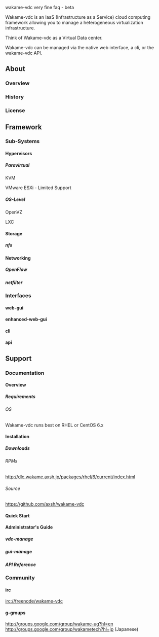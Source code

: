 wakame-vdc very fine faq - beta

Wakame-vdc is an IaaS (Infrastructure as a Service) cloud computing framework allowing you to manage a heterogeneous virtualization infrastructure.

Think of Wakame-vdc as a Virtual Data center.

Wakame-vdc can be managed via the native web interface, a cli, or the wakame-vdc API.


==About==

===Overview===

===History===

===License===

==Framework==

===Sub-Systems===

====Hypervisors====

=====Paravirtual=====

KVM

VMware ESXi - Limited Support

=====OS-Level=====

OpenVZ

LXC

====Storage====

=====nfs=====

====Networking====

=====OpenFlow=====

=====netfilter=====

===Interfaces===

====web-gui====

====enhanced-web-gui====

====cli====

====api====


==Support==

===Documentation===

====Overview====

=====Requirements=====

======OS======

Wakame-vdc runs best on RHEL or CentOS 6.x

====Installation====

=====Downloads=====

======RPMs======
http://dlc.wakame.axsh.jp/packages/rhel/6/current/index.html

======Source======
https://github.com/axsh/wakame-vdc

====Quick Start====


====Administrator's Guide====

=====vdc-manage=====

=====gui-manage=====

=====API Reference=====


===Community===

====irc====
irc://freenode/wakame-vdc

====g-groups====
http://groups.google.com/group/wakame-ug?hl=en
http://groups.google.com/group/wakametech?hl=jp (Japanese)

